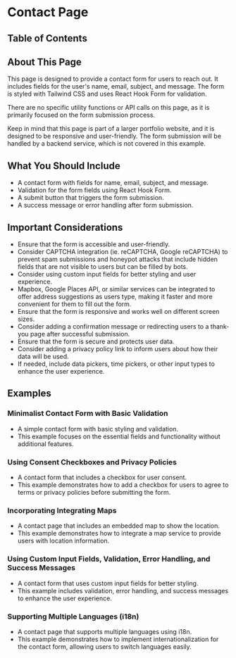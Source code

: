 
# Contact Page

## Table of Contents

## About This Page

This page is designed to provide a contact form for users to reach out. It includes fields for the user's name, email, subject, and message. The form is styled with Tailwind CSS and uses React Hook Form for validation.

There are no specific utility functions or API calls on this page, as it is primarily focused on the form submission process.

Keep in mind that this page is part of a larger portfolio website, and it is designed to be responsive and user-friendly. The form submission will be handled by a backend service, which is not covered in this example.

## What You Should Include

- A contact form with fields for name, email, subject, and message.
- Validation for the form fields using React Hook Form.
- A submit button that triggers the form submission.
- A success message or error handling after form submission.

## Important Considerations

- Ensure that the form is accessible and user-friendly.
- Consider CAPTCHA integration (ie. reCAPTCHA, Google reCAPTCHA) to prevent spam submissions and honeypot attacks that include hidden fields that are not visible to users but can be filled by bots.
- Consider using custom input fields for better styling and user experience.
- Mapbox, Google Places API, or similar services can be integrated to offer address suggestions as users type, making it faster and more convenient for them to fill out the form.
- Ensure that the form is responsive and works well on different screen sizes.
- Consider adding a confirmation message or redirecting users to a thank-you page after successful submission.
- Ensure that the form is secure and protects user data.
- Consider adding a privacy policy link to inform users about how their data will be used.
- If needed, include data pickers, time pickers, or other input types to enhance the user experience.
  <BackToTop />

## Examples

### Minimalist Contact Form with Basic Validation

- A simple contact form with basic styling and validation.
- This example focuses on the essential fields and functionality without additional features.
  <BackToTop />

### Using Consent Checkboxes and Privacy Policies

- A contact form that includes a checkbox for user consent.
- This example demonstrates how to add a checkbox for users to agree to terms or privacy policies before submitting the form.
  <BackToTop />

### Incorporating Integrating Maps

- A contact page that includes an embedded map to show the location.
- This example demonstrates how to integrate a map service to provide users with location information.
  <BackToTop />

### Using Custom Input Fields, Validation, Error Handling, and Success Messages

- A contact form that uses custom input fields for better styling.
- This example includes validation, error handling, and success messages to enhance the user experience.
  <BackToTop />

### Supporting Multiple Languages (i18n)

- A contact page that supports multiple languages using i18n.
- This example demonstrates how to implement internationalization for the contact form, allowing users to switch languages easily.

<BackToTop />
